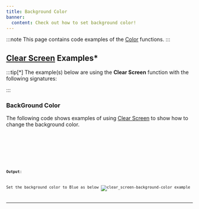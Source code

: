```yaml
---
title: Background Color
banner:
  content: Check out how to set background color!
---
```


:::note
This page contains code examples of the [Color](/api/color) functions.
:::


## [Clear Screen](/api/graphics/#clear-screen-1) Examples*

:::tip[*]
The example(s) below are using the **Clear Screen** function with the following signatures:

<Signatures name="clear-screen">
</Signatures>

:::

### BackGround Color

The following code shows examples of using [Clear Screen](/api/graphics#clear-screen) to show how to change the background color.


<Tabs syncKey="code-language">
  <TabItem label="C++">
    <Code code={clear_screen_background_color_cpp} lang="cpp" />
  </TabItem>
  <TabItem label="C#">
    <Code code={clear_screen_background_color_csharp} lang="csharp" />
  </TabItem>
</Tabs>

**Output**:

Set the background color to Blue as below
![clear_screen-background-color example](/usage-examples-images-gifs/graphics/clear_screen-background-color.png)

---
